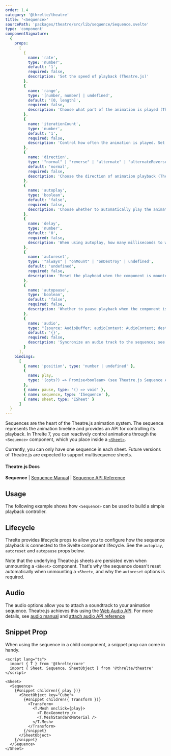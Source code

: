 ```yaml
---
order: 1.4
category: '@threlte/theatre'
title: '<Sequence>'
sourcePath: 'packages/theatre/src/lib/sequence/Sequence.svelte'
type: 'component'
componentSignature:
  {
    props:
      [
        {
          name: 'rate',
          type: 'number',
          default: '1',
          required: false,
          description: 'Set the speed of playback (Theatre.js)'
        },
        {
          name: 'range',
          type: '[number, number] | undefined',
          default: '[0, length]',
          required: false,
          description: 'Choose what part of the animation is played (Theatre.js)'
        },
        {
          name: 'iterationCount',
          type: 'number',
          default: '1',
          required: false,
          description: 'Control how often the animation is played. Set Infinity to keep looping (Theatre.js)'
        },
        {
          name: 'direction',
          type: '"normal" | "reverse" | "alternate" | "alternateReverse"',
          default: 'normal',
          required: false,
          description: 'Choose the direction of animation playback (Theatre.js)'
        },
        {
          name: 'autoplay',
          type: 'boolean',
          default: 'false',
          required: false,
          description: 'Choose whether to automatically play the animation when the component is mounted (Threlte)'
        },
        {
          name: 'delay',
          type: 'number',
          default: '0',
          required: false,
          description: 'When using autoplay, how many milliseconds to wait before starting playback (Threlte)'
        },
        {
          name: 'autoreset',
          type: '"always" | "onMount" | "onDestroy" | undefined',
          default: 'undefined',
          required: false,
          description: 'Reset the playhead when the component is mounted, unmounted**, both or neither (Threlte)'
        },
        {
          name: 'autopause',
          type: 'boolean',
          default: 'false',
          required: false,
          description: 'Whether to pause playback when the component is unmounted (Threlte)'
        },
        {
          name: 'audio',
          type: "{source: AudioBuffer; audioContext: AudioContext; destinationNode: AudioContext['destination'];}",
          default: '{}',
          required: false,
          description: 'Syncronize an audio track to the sequence; see the audio section below (Theatre.js)'
        }
      ],
    bindings:
      [
        { name: 'position', type: 'number | undefined' },
        {
          name: play,
          type: '(opts?) => Promise<boolean> (see Theatre.js Sequence API docs for options)'
        },
        { name: pause, type: '() => void' },
        { name: sequence, type: 'ISequence' },
        { name: sheet, type: 'ISheet' }
      ]
  }
---
```


Sequences are the heart of the Theatre.js animation system. The sequence represents the animation timeline and provides an API for controlling its playback.
In Threlte 7, you can reactively control animations through the `<Sequence>` component, which you place inside a [`<Sheet>`](/reference/theatre/sheet).

Currently, you can only have one sequence in each sheet. Future versions of Theatre.js are expected to support multisequence sheets.

#### Theatre.js Docs

**Sequence** | [Sequence Manual](https://www.theatrejs.com/docs/latest/manual/sequences) | [Sequence API Reference](https://www.theatrejs.com/docs/0.5/api/core#sequence)

## Usage

The following example shows how `<Sequence>` can be used to build a simple playback controller.

<Example path="theatre/sequence" />

## Lifecycle

Threlte provides lifecycle props to allow you to configure how the sequence playback is connected to the Svelte component lifecycle. See the `autoplay`, `autoreset` and `autopause` props below.

Note that the underlying Theatre.js sheets are persisted even when unmounting a `<Sheet>` component. That's why the sequence doesn't reset automatically when unmounting a `<Sheet>`, and why the `autoreset` options is required.

## Audio

The audio options allow you to attach a soundtrack to your animation sequence. Theatre.js achieves this using the [Web Audio API](https://developer.mozilla.org/en-US/docs/Web/API/Web_Audio_API). For more details, see [audio manual](https://www.theatrejs.com/docs/0.5/manual/audio) and [attach audio API reference](https://www.theatrejs.com/docs/0.5/api/core#sequence.attachaudio_opts_)

## Snippet Prop

When using the sequence in a child component, a snippet prop can come in handy.

```svelte
<script lang="ts">
  import { T } from '@threlte/core'
  import { Sheet, Sequence, SheetObject } from '@threlte/theatre'
</script>

<Sheet>
  <Sequence>
    {#snippet children({ play })}
      <SheetObject key="Cube">
        {#snippet children({ Transform })}
          <Transform>
            <T.Mesh onclick={play}>
              <T.BoxGeometry />
              <T.MeshStandardMaterial />
            </T.Mesh>
          </Transform>
        {/snippet}
      </SheetObject>
    {/snippet}
  </Sequence>
</Sheet>
```

